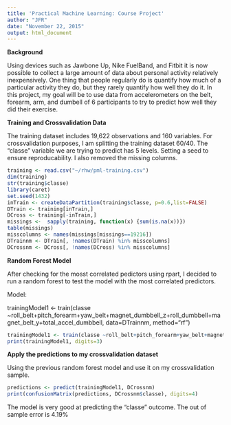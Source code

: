 ```yaml
---
title: 'Practical Machine Learning: Course Project'
author: "JFR"
date: "November 22, 2015"
output: html_document
---
```


**Background**

Using devices such as Jawbone Up, Nike FuelBand, and Fitbit it is now possible to collect a large amount of data about personal activity relatively inexpensively. One thing that people regularly do is quantify how much of a particular activity they do, but they rarely quantify how well they do it. In this project, my goal will be to use data from accelerometers on the belt, forearm, arm, and dumbell of 6 participants to try to predict how well they did their exercise.

**Training and Crossvalidation Data**

The training dataset includes 19,622 observations and 160 variables. For crossvalidation purposes, I am splitting the training dataset 60/40. The "classe" variable we are trying to predict has 5 levels. Setting a seed to ensure reproducability. I also removed the missing columns.

```r
training <- read.csv("~/rhw/pml-training.csv")
dim(training)
str(training$classe)
library(caret)
set.seed(1432)
inTrain <- createDataPartition(training$classe, p=0.6,list=FALSE)
DTrain <- training[inTrain,]
DCross <- training[-inTrain,]
missings <-  sapply(training, function(x) {sum(is.na(x))})
table(missings)
misscolumns <- names(missings[missings==19216])
DTrainnm <- DTrain[, !names(DTrain) %in% misscolumns]
DCrossnm <- DCross[, !names(DCross) %in% misscolumns]
```

**Random Forest Model**

After checking for the mosst correlated pedictors using rpart, I decided to run a random forest to test the model with the most correlated predictors.

Model:

trainingModel1 <- train(classe ~roll_belt+pitch_forearm+yaw_belt+magnet_dumbbell_z+roll_dumbbell+magnet_belt_y+total_accel_dumbbell, data=DTrainnm, method="rf")

```r
trainingModel1 <- train(classe ~roll_belt+pitch_forearm+yaw_belt+magnet_dumbbell_z+roll_dumbbell+magnet_belt_y+total_accel_dumbbell, data=DTrainnm, method="rf")
print(trainingModel1, digits=3)
```

**Apply the predictions to my crossvalidation dataset**

Using the previous random forest model and use it on my crossvalidation sample.

```r
predictions <- predict(trainingModel1, DCrossnm)
print(confusionMatrix(predictions, DCrossnm$classe), digits=4)
```

The model is very good at predicting the "classe" outcome. The out of sample error is 4.19%
